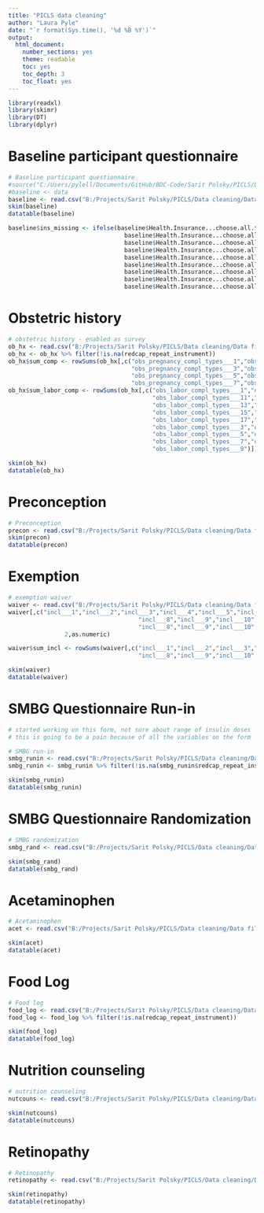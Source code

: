 ```yaml
---
title: "PICLS data cleaning"
author: "Laura Pyle"
date: "`r format(Sys.time(), '%d %B %Y')`"
output:
  html_document:
    number_sections: yes
    theme: readable
    toc: yes
    toc_depth: 3
    toc_float: yes
---
```

  
```r
library(readxl)
library(skimr)
library(DT)
library(dplyr)
```

# Baseline participant questionnaire

```r
# Baseline participant questionnaire
#source("C:/Users/pylell/Documents/GitHub/BDC-Code/Sarit Polsky/PICLS/Data cleaning/PICLSStudyHCLVsSAPTI-BaselineDemographics_R_2022-08-16_1707.r")
#baseline <- data
baseline <- read.csv("B:/Projects/Sarit Polsky/PICLS/Data cleaning/Data files/PICLSStudyHCLVsSAPTI-BaselineParticipantQ_DATA_LABELS_2022-08-16_1734.csv",na.strings = c(""," "))
skim(baseline)
datatable(baseline)

baseline$ins_missing <- ifelse(baseline$Health.Insurance...choose.all.that.apply..choice.Aetna.=="Unchecked" &
                                 baseline$Health.Insurance...choose.all.that.apply..choice.Blue.Cross.Blue.Shield.=="Unchecked" &
                                 baseline$Health.Insurance...choose.all.that.apply..choice.Cigna.=="Unchecked" &
                                 baseline$Health.Insurance...choose.all.that.apply..choice.Humana.=="Unchecked" & 
                                 baseline$Health.Insurance...choose.all.that.apply..choice.Medicaid.=="Unchecked" &
                                 baseline$Health.Insurance...choose.all.that.apply..choice.Medicare.=="Unchecked" &
                                 baseline$Health.Insurance...choose.all.that.apply..choice.United.Health.Care.=="Unchecked" &
                                 baseline$Health.Insurance...choose.all.that.apply..choice.Other.=="Unchecked" &
                                 baseline$Health.Insurance...choose.all.that.apply..choice.Tricare.=="Unchecked",1,0)
```

# Obstetric history

```r
# obstetric history - enabled as survey
ob_hx <- read.csv("B:/Projects/Sarit Polsky/PICLS/Data cleaning/Data files/PICLSStudyHCLVsSAPTI_DATA_2022-08-17_1712.csv",na.strings = c(""," "))
ob_hx <- ob_hx %>% filter(!is.na(redcap_repeat_instrument))
ob_hx$sum_comp <- rowSums(ob_hx[,c("obs_pregnancy_compl_types___1","obs_pregnancy_compl_types___2",
                                   "obs_pregnancy_compl_types___3","obs_pregnancy_compl_types___4",
                                   "obs_pregnancy_compl_types___5","obs_pregnancy_compl_types___6",
                                   "obs_pregnancy_compl_types___7","obs_pregnancy_compl_types___8")])
ob_hx$sum_labor_comp <- rowSums(ob_hx[,c("obs_labor_compl_types___1","obs_labor_compl_types___10",
                                         "obs_labor_compl_types___11","obs_labor_compl_types___12",
                                         "obs_labor_compl_types___13","obs_labor_compl_types___14",
                                         "obs_labor_compl_types___15","obs_labor_compl_types___16",
                                         "obs_labor_compl_types___17","obs_labor_compl_types___2",
                                         "obs_labor_compl_types___3","obs_labor_compl_types___4",
                                         "obs_labor_compl_types___5","obs_labor_compl_types___6",
                                         "obs_labor_compl_types___7","obs_labor_compl_types___8",
                                         "obs_labor_compl_types___9")])

skim(ob_hx)
datatable(ob_hx)
```

# Preconception

```r
# Preconception
precon <- read.csv("B:/Projects/Sarit Polsky/PICLS/Data cleaning/Data files/PICLSStudyHCLVsSAPTI-Preconception_DATA_2022-08-17_1728.csv",na.strings = c(""," "))
skim(precon)
datatable(precon)
```

# Exemption

```r
# exemption waiver
waiver <- read.csv("B:/Projects/Sarit Polsky/PICLS/Data cleaning/Data files/PICLSStudyHCLVsSAPTI-ExemptionWaiver_DATA_2022-08-17_2242.csv",na.strings = c(""," "))
waiver[,c("incl___1","incl___2","incl___3","incl___4","incl___5","incl___6","incl___7",
                                     "incl___8","incl___9","incl___10","incl___11","incl___12","incl___13")] <- apply(waiver[,c("incl___1","incl___2","incl___3","incl___4","incl___5","incl___6","incl___7",
                                     "incl___8","incl___9","incl___10","incl___11","incl___12","incl___13")],
                2,as.numeric)

waiver$sum_incl <- rowSums(waiver[,c("incl___1","incl___2","incl___3","incl___4","incl___5","incl___6","incl___7",
                                     "incl___8","incl___9","incl___10","incl___11","incl___12","incl___13")])

skim(waiver)
datatable(waiver)
```

# SMBG Questionnaire Run-in

```r
# started working on this form, not sure about range of insulin doses
# this is going to be a pain because of all the variables on the form

# SMBG run-in
smbg_runin <- read.csv("B:/Projects/Sarit Polsky/PICLS/Data cleaning/Data files/PICLSStudyHCLVsSAPTI-SMBGQuestionnaireRun_DATA_2022-08-18_1643.csv",na.strings = c(""," "))
smbg_runin <- smbg_runin %>% filter(!is.na(smbg_runin$redcap_repeat_instance))

skim(smbg_runin)
datatable(smbg_runin)
```

# SMBG Questionnaire Randomization

```r
# SMBG randomization
smbg_rand <- read.csv("B:/Projects/Sarit Polsky/PICLS/Data cleaning/Data files/PICLSStudyHCLVsSAPTI-SMBGQuestionnaireRan_DATA_2022-08-18_1644.csv",na.strings = c(""," "))

skim(smbg_rand)
datatable(smbg_rand)
```

# Acetaminophen

```r
# Acetaminophen
acet <- read.csv("B:/Projects/Sarit Polsky/PICLS/Data cleaning/Data files/PICLSStudyHCLVsSAPTI-Acetaminophen_DATA_2022-08-19_2247.csv",na.strings = c(""," "))

skim(acet)
datatable(acet)
```

# Food Log

```r
# Food log
food_log <- read.csv("B:/Projects/Sarit Polsky/PICLS/Data cleaning/Data files/PICLSStudyHCLVsSAPTI-FoodLog_DATA_2022-08-19_2255.csv",na.strings = c(""," "))
food_log <- food_log %>% filter(!is.na(redcap_repeat_instrument))

skim(food_log)
datatable(food_log)
```

# Nutrition counseling

```r
# nutrition counseling
nutcouns <- read.csv("B:/Projects/Sarit Polsky/PICLS/Data cleaning/Data files/PICLSStudyHCLVsSAPTI-NutritionCounseling_DATA_2022-08-21_1205.csv",na.strings = c(""," "))

skim(nutcouns)
datatable(nutcouns)
```

# Retinopathy

```r
# Retinopathy
retinopathy <- read.csv("B:/Projects/Sarit Polsky/PICLS/Data cleaning/Data files/PICLSStudyHCLVsSAPTI-Retinopathy_DATA_2022-08-21_1212.csv",na.strings = c(""," "))

skim(retinopathy)
datatable(retinopathy)
```